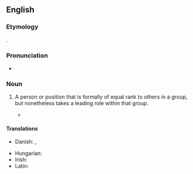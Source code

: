 ==English==

===Etymology===
{{clq|en|la|primus inter pares}}.

===Pronunciation===
* {{audio|en|en-au-first among equals.ogg|Audio (AU)}}

===Noun===
{{en-noun|firsts among equals}}

# {{lb|en|idiomatic}} A person or position that is formally of equal rank to others in a group, but nonetheless takes a leading role within that group.
#: {{ux|en|The Orthodox consider the bishop of Rome to have always been merely a '''first among equals'''.}}
#* {{quote-book|en|title=The Book I Won't be Writing and Other Essays|author=H. Y. Sharada Prasad|year=2003||page=40|passage=I wonder whether Margaret Thatcher, Harold Macmillan, Winston Churchill, Lloyd George, Benjamin Disraeli and William Gladstone (going back in time) thought of themselves as mere '''firsts among equals'''.}}

====Translations====
{{trans-top|leading a group of equals}}
* Danish: {{t|da|primus inter pares}}, {{t|da|først blandt ligemænd}}
{{trans-mid}}
* Hungarian: {{t|hu|első az egyenlők között}}
* Irish: {{t|ga|bheith i do shaoi i measc na sua}}
* Latin: {{t|la|prīmus inter parēs|m}}
{{trans-bottom}}